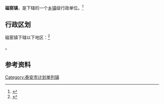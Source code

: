 {{中国乡级行政区|37/09/21/109/000}}

'''磁窑镇'''，是{{PRC admin/fullname|37/09/21/109/000|3}}下辖的一个[[乡镇|乡镇]]级行政单位。<ref>{{PRC admin/ref sgc|{{PRC admin/parent|37/09/21/109/000}}}}</ref>

== 行政区划 ==

磁窑镇下辖以下地区：<ref>{{PRC admin/ref sgc|37/09/21/109/000}}</ref>

{{PRC admin/children|37/09/21/109/000}}。

== 参考资料 ==

{{reflist}}

{{行政区划小作品}}
{{PRC admin/navcat|37/09/21/109/000}}
[[Category:泰安市计划单列镇|Category:泰安市计划单列镇]]